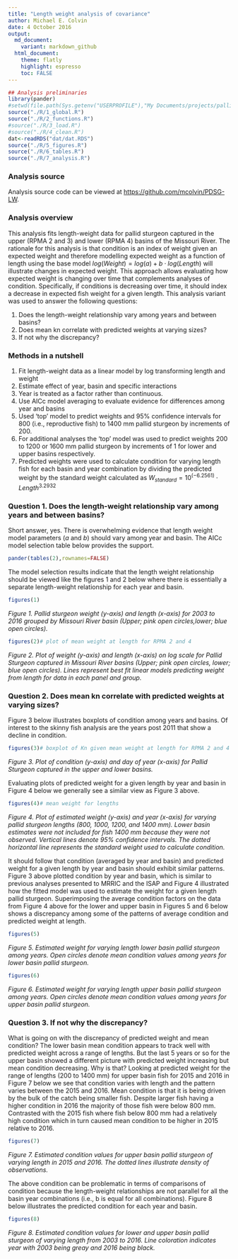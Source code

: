 ```yaml
---
title: "Length weight analysis of covariance"
author: Michael E. Colvin
date: 4 October 2016
output:
  md_document:
    variant: markdown_github
  html_document:
    theme: flatly
    highlight: espresso
    toc: FALSE
---
```




```r
## Analysis preliminaries
library(pander)
#setwd(file.path(Sys.getenv("USERPROFILE"),"My Documents/projects/pallid sturgeon/analysis/skinny-fish"))
source("./R/1_global.R")
source("./R/2_functions.R")
#source("./R/3_load.R")
#source("./R/4_clean.R")
dat<-readRDS("dat/dat.RDS")
source("./R/5_figures.R")
source("./R/6_tables.R")
source("./R/7_analysis.R")


```
### Analysis source

Analysis source code can be viewed at [https://github.com/mcolvin/PDSG-LW](https://github.com/mcolvin/PDSG-LW).



### Analysis overview

This analysis fits length-weight data for pallid sturgeon captured in the upper (RPMA 2 and 3) and
lower (RPMA 4) basins of the Missouri River.  The rationale for this analysis is that condition is 
an index of weight given an expected weight and therefore modelling expected weight as a function
of length using the base model $log(Weight) = log(a)+b\cdot log(Length)$ will illustrate changes in
expected weight. This approach allows evaluating how expected weight is changing over time that
complements analyses of condition. Specifically, if conditions is decreasing over time, it should index
a decrease in expected fish weight for a given length. This analysis variant was used to 
answer the following questions:

1. Does the length-weight relationship vary among years and between basins?
1. Does mean kn correlate with predicted weights at varying sizes?
1. If not why the discrepancy?



### Methods in a nutshell

1. Fit length-weight data as a linear model by log transforming length and weight
1. Estimate effect of year, basin and specific interactions
1. Year is treated as a factor rather than continuous.
1. Use AICc model averaging to evaluate evidence for differences among year and basins
1. Used 'top' model to predict weights and 95% confidence intervals for 800 (i.e., reproductive fish)
to 1400 mm pallid sturgeon by increments of 200. 
1. For additional analyses the 'top' model was used to predict weights 200 to 1200 or 1600 mm
pallid sturgeon by increments of 1 for lower and upper basins respectively.
1. Predicted weights were used to calculate condition for varying length fish for each basin
and year combination by dividing the predicted weight by the standard weight calculated as 
$W_{standard}=10^(-6.2561)\cdot Length^{3.2932}$  




### Question 1. Does the length-weight relationship vary among years and between basins?

Short answer, yes.  There is overwhelming evidence that length weight model parameters ($a$ and $b$)
should vary among year and basin.  The AICc model selection table below provides the support.

```r
pander(tables(2),rownames=FALSE)
```

The model selection results indicate that the length weight relationship should be viewed like
the figures 1 and 2 below where there is essentially a separate length-weight relationship for each year
and basin.  

```r
figures(1)
```

_Figure 1. Pallid sturgeon weight (y-axis) and length (x-axis) for 2003 to 2016 grouped by Missouri River
basin (Upper; pink open circles,lower; blue open circles)._  

```r
figures(2)# plot of mean weight at length for RPMA 2 and 4
```  

_Figure 2. Plot of weight (y-axis) and length (x-axis) on log scale for Pallid Sturgeon captured in Missouri River
basins (Upper; pink open circles, lower; blue open circles). 
Lines represent best fit linear models predicting weight from length for data in each panel and group._

### Question 2. Does mean kn correlate with predicted weights at varying sizes?

Figure 3 below illustrates boxplots of condition among years and basins.
Of interest to the skinny fish analysis are the years post 2011 that show a decline in condition.

```r
figures(3)# boxplot of Kn given mean weight at length for RPMA 2 and 4
``` 

_Figure 3. Plot of condition (y-axis) and day of year (x-axis) for Pallid Sturgeon captured in
the upper and lower basins._


Evaluating plots of predicted weight for a given length by year and basin in Figure 4 below we 
generally see a similar view as Figure 3 above.


```r
figures(4)# mean weight for lengths
```  

_Figure 4. Plot of estimated weight (y-axis) and year (x-axis) for varying pallid sturgeon lengths
(800, 1000, 1200, and 1400 mm).
Lower basin estimates were not included for fish 1400 mm because they were not observed.
Vertical lines denote 95% confidence intervals. The dotted horizontal line represents the standard
weight used to calculate condition._



It should follow that condition (averaged by year and basin) and predicted weight for a 
given length by year and basin should exhibit similar patterns.  Figure 3 above plotted condition
by year and basin, which is similar to previous analyses presented to MRRIC and the ISAP and 
Figure 4 illustrated how the fitted model was used to estimate the weight for a given length
pallid sturgeon. Superimposing the average condition factors on the data from Figure 4 above 
for the lower and upper basin in Figures 5 and 6 below shows a discrepancy among some of
the patterns of average condition and predicted weight at length.  



```r
figures(5)
``` 

_Figure 5. Estimated weight for varying length lower basin pallid sturgeon among years.
Open circles denote mean condition values among years for lower basin pallid sturgeon._

```r
figures(6)
``` 

_Figure 6. Estimated weight for varying length upper basin pallid sturgeon among years.
Open circles denote mean condition values among years for upper basin pallid sturgeon._


### Question 3. If not why the discrepancy?


What is going on with the discrepancy of predicted weight and mean condition?
The lower basin mean condition appears to track well with predicted weight across
a range of lengths.
But the last 5 years or so for the upper basin showed a different picture with predicted weight
increasing but mean condition decreasing.
Why is that?
Looking at predicted weight for the range of lengths (200 to 1400 mm) for upper basin fish
for 2015 and 2016 in Figure 7 below we see that condition varies with length and the pattern
varies between the 2015 and 2016.
Mean condition is that it is being driven by the bulk of the catch being smaller fish.
Despite larger fish having a higher condition in 2016 the majority of those fish were below 800 mm.
Contrasted with the 2015 fish where fish below 800 mm had a relatively high condition which
in turn caused mean condition to be higher in 2015 relative to 2016.


```r
figures(7)
``` 

_Figure 7. Estimated condition values for upper basin pallid sturgeon of varying length
in 2015 and 2016.  The dotted lines illustrate density of observations._



The above condition can be problematic in terms of comparisons of condition because the length-weight
relationships are not parallel for all the basin year combinations (i.e., b is equal for all combinations).
Figure 8 below illustrates the predicted condition for each year and basin.  


```r
figures(8)
``` 

_Figure 8. Estimated condition values for lower and upper basin pallid sturgeon of varying length
from 2003 to 2016.  Line coloration indicates year with 2003 being greay and 2016 being black. _
 
